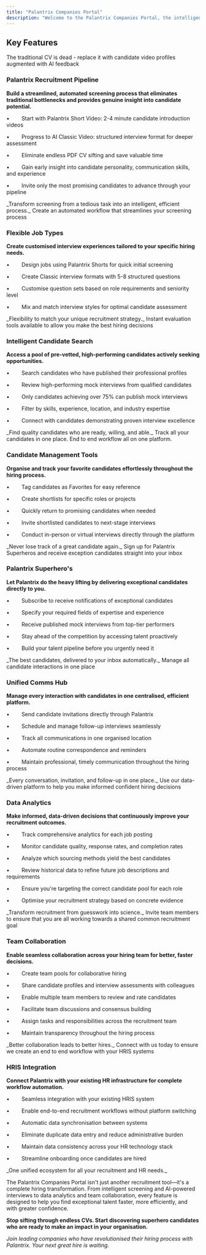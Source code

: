 ```yaml
---
title: "Palantrix Companies Portal"
description: "Welcome to the Palantrix Companies Portal, the intelligent recruitment platform that revolutionises how you discover, assess, and hire top talent. Say goodbye to endless CV screening and hello to data-driven, efficient hiring that connects you with the right candidates faster than ever before."
---
```


## Key Features

<Card title="Palantrix Recruitment Pipeline" icon="robot" href="hps://app.palantrix.com" img="/images/a02a47cd-5fb3-4a14-a3dc-edbe187bff46.jpg">
  The traditional CV is dead -  replace it with candidate video profiles augmented with AI feedback
</Card>

### Palantrix Recruitment Pipeline

**Build a streamlined, automated screening process that eliminates traditional bottlenecks and provides genuine insight into candidate potential.**

•        Start with Palantrix Short Video: 2-4 minute candidate introduction videos

•        Progress to AI Classic Video: structured interview format for deeper assessment

•        Eliminate endless PDF CV sifting and save valuable time

•        Gain early insight into candidate personality, communication skills, and experience

•        Invite only the most promising candidates to advance through your pipeline

<Check>
  _Transform screening from a tedious task into an intelligent, efficient process._
</Check>

<Card title="Flexible Job Types" icon="rocket-launch" href="https://app.palantrix.com" img="/images/a0309730-2464-41af-ad5b-17b48d8f496c.jpg">
  Create an automated workflow that streamlines your screening process
</Card>

### Flexible Job Types

**Create customised interview experiences tailored to your specific hiring needs.**

•        Design jobs using Palantrix Shorts for quick initial screening

•        Create Classic interview formats with 5-8 structured questions

•        Customise question sets based on role requirements and seniority level

•        Mix and match interview styles for optimal candidate assessment

<Check>
  _Flexibility to match your unique recruitment strategy._
</Check>

<Card title="Intelligent Candidate Search" icon="sparkles" href="https://app.palantrix.com" img="/images/a030984a-29c4-4661-8d2a-4d3c1f949c94.jpg">
  Instant evaluation tools available to allow you make the best hiring decisions
</Card>

### Intelligent Candidate Search

**Access a pool of pre-vetted, high-performing candidates actively seeking opportunities.**

•        Search candidates who have published their professional profiles

•        Review high-performing mock interviews from qualified candidates

•        Only candidates achieving over 75% can publish mock interviews

•        Filter by skills, experience, location, and industry expertise

•        Connect with candidates demonstrating proven interview excellence

<Check>
  _Find quality candidates who are ready, willing, and able._
</Check>

<Card title="Candidate Management Tools" icon="link-horizontal" href="https://app.palantrix.com" img="/images/a03097bc-538e-41db-bcc9-ca20a1d8ba8f.jpg">
  Track all your candidates in one place. End to end workflow all on one platform.
</Card>

### Candidate Management Tools

**Organise and track your favorite candidates effortlessly throughout the hiring process.**

•        Tag candidates as Favorites for easy reference

•        Create shortlists for specific roles or projects

•        Quickly return to promising candidates when needed

•        Invite shortlisted candidates to next-stage interviews

•        Conduct in-person or virtual interviews directly through the platform

<Check>
  _Never lose track of a great candidate again._
</Check>

<Card title="Superhero Candidate Subscription" icon="trophy-star" href="https://app.palantrix.com" img="/images/a0309bcc-a77a-41a2-839b-99bc1f165058.jpg">
  Sign up for Palantrix Superheros and receive exception candidates straight into your inbox
</Card>

### Palantrix Superhero's

**Let Palantrix do the heavy lifting by delivering exceptional candidates directly to you.**

•        Subscribe to receive notifications of exceptional candidates

•        Specify your required fields of expertise and experience

•        Receive published mock interviews from top-tier performers

•        Stay ahead of the competition by accessing talent proactively

•        Build your talent pipeline before you urgently need it

<Check>
  _The best candidates, delivered to your inbox automatically._
</Check>

<Card title="Unified Communications Hub" icon="walkie-talkie" href="https://app.palantrix.com" img="/images/a0309dee-2079-487a-855d-6e367026852e.jpg">
  Manage all candidate interactions in one place
</Card>

### Unified Comms Hub

**Manage every interaction with candidates in one centralised, efficient platform.**

•        Send candidate invitations directly through Palantrix

•        Schedule and manage follow-up interviews seamlessly

•        Track all communications in one organised location

•        Automate routine correspondence and reminders

•        Maintain professional, timely communication throughout the hiring process

<Check>
  _Every conversation, invitation, and follow-up in one place._
</Check>

<Card title="Data Analytics Dashboard" icon="computer" href="https://app.palanrix.com" img="/images/a0309f74-c9f9-4b16-a087-e975c410f9cc.jpg">
  Use our data-driven platform to help you make informed confident hiring decisions
</Card>

### Data Analytics

**Make informed, data-driven decisions that continuously improve your recruitment outcomes.**

•        Track comprehensive analytics for each job posting

•        Monitor candidate quality, response rates, and completion rates

•        Analyze which sourcing methods yield the best candidates

•        Review historical data to refine future job descriptions and requirements

•        Ensure you're targeting the correct candidate pool for each role

•        Optimise your recruitment strategy based on concrete evidence

<Check>
  _Transform recruitment from guesswork into science._
</Check>

<Card title="Team Collaboration Tool" icon="people-arrows" href="https://app.palantrix.com" img="/images/a030a19e-e6dd-4ebe-870f-b5138b06d7a9.jpg">
  Invite team members to ensure that you are all working towards a shared common recruitment goal
</Card>

### Team Collaboration

**Enable seamless collaboration across your hiring team for better, faster decisions.**

•        Create team pools for collaborative hiring

•        Share candidate profiles and interview assessments with colleagues

•        Enable multiple team members to review and rate candidates

•        Facilitate team discussions and consensus building

•        Assign tasks and responsibilities across the recruitment team

•        Maintain transparency throughout the hiring process

<Check>
  _Better collaboration leads to better hires._
</Check>

<Card title="HRIS System Integration" icon="earth-europe" href="https://app.palantrix.com" img="/images/a0309730-2464-41af-ad5b-17b48d8f496c.jpg">
  Connect with us today to ensure we create an end to end workflow with your HRIS systems
</Card>

### HRIS Integration

**Connect Palantrix with your existing HR infrastructure for complete workflow automation.**

•        Seamless integration with your existing HRIS system

•        Enable end-to-end recruitment workflows without platform switching

•        Automatic data synchronisation between systems

•        Eliminate duplicate data entry and reduce administrative burden

•        Maintain data consistency across your HR technology stack

•        Streamline onboarding once candidates are hired

<Check>
  _One unified ecosystem for all your recruitment and HR needs._
</Check>

<Card title="Transform your Hiring Today" icon="sparkles" href="https://ap.palantrix.com">
                     

  The Palantrix Companies Portal isn't just another recruitment tool—it's a complete hiring transformation. From intelligent screening and AI-powered interviews to data analytics and team collaboration, every feature is designed to help you find exceptional talent faster, more efficiently, and with greater confidence.

             

  **Stop sifting through endless CVs. Start discovering superhero candidates who are ready to make an impact in your organisation.**

            

  _Join leading companies who have revolutionised their hiring process with Palantrix. Your next great hire is waiting._
</Card>